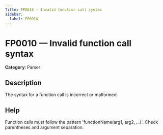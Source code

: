 ```yaml
---
Title: FP0010 — Invalid function call syntax
sidebar:
  label: FP0010
---
```


# FP0010 — Invalid function call syntax

**Category**: Parser

## Description

The syntax for a function call is incorrect or malformed.

## Help

Function calls must follow the pattern 'functionName(arg1, arg2, ...)'. Check parentheses and argument separation.
